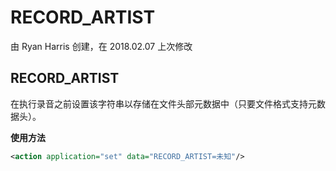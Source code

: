 # RECORD_ARTIST 

 由 Ryan Harris 创建，在 2018.02.07 上次修改

## RECORD_ARTIST

在执行录音之前设置该字符串以存储在文件头部元数据中（只要文件格式支持元数据头）。

**使用方法**

```xml
<action application="set" data="RECORD_ARTIST=未知"/>
```